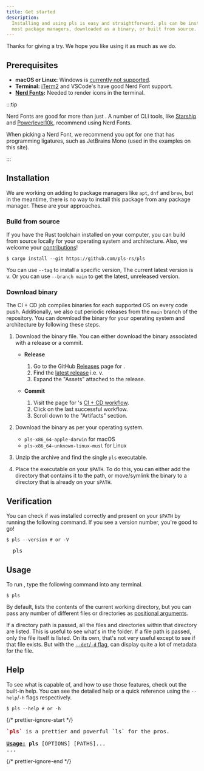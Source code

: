 ```yaml
---
title: Get started
description:
  Installing and using pls is easy and straightforward. pls can be installed via
  most package managers, downloaded as a binary, or built from source.
---
```


Thanks for giving <Pls /> a try. We hope you like using it as much as we do.

## Prerequisites

- **macOS or Linux:** Windows is [currently not supported](/about/faq/).
- **Terminal:** [iTerm2](https://iterm2.com/) and VSCode's have good Nerd Font
  support.
- **[Nerd Fonts](https://www.nerdfonts.com/):** Needed to render icons in the
  terminal.

:::tip

Nerd Fonts are good for more than just <Pls />. A number of CLI tools, like
[Starship](https://starship.rs/) and
[Powerlevel10k](https://github.com/romkatv/powerlevel10k), recommend using Nerd
Fonts.

When picking a Nerd Font, we recommend you opt for one that has programming
ligatures, such as JetBrains Mono (used in the examples on this site).

:::

## Installation

We are working on adding <Pls /> to package managers like `apt`, `dnf` and
`brew`, but in the meantime, there is no way to install this package from any
package manager. These are your approaches.

### Build from source

If you have the Rust toolchain installed on your computer, you can build from
source locally for your operating system and architecture. Also, we welcome your
[contributions](/guides/contribute/)!

```console
$ cargo install --git https://github.com/pls-rs/pls
```

You can use `--tag` to install a specific version, The current latest version is
v<Version />. Or you can use `--branch main` to get the latest, unreleased
version.

### Download binary

The CI + CD job compiles binaries for each supported OS on every code push.
Additionally, we also cut periodic releases from the `main` branch of the
repository. You can download the binary for your operating system and
architecture by following these steps.

1. Download the binary file. You can either download the binary associated with
   a release or a commit.

   - **Release**

     1. Go to the GitHub [Releases](https://github.com/pls-rs/pls/releases) page
        for <Pls />.
     2. Find the [latest release](https://github.com/pls-rs/pls/releases/latest)
        i.e. v<Version />.
     3. Expand the "Assets" attached to the release.

   - **Commit**

     1. Visit the page for <Pls />'s
        [CI + CD workflow](https://github.com/pls-rs/pls/actions/workflows/ci.yml).
     2. Click on the last successful workflow.
     3. Scroll down to the "Artifacts" section.

2. Download the binary as per your operating system.

   - `pls-x86_64-apple-darwin` for macOS
   - `pls-x86_64-unknown-linux-musl` for Linux

3. Unzip the archive and find the single `pls` executable.

4. Place the executable on your `$PATH`. To do this, you can either add the
   directory that contains it to the path, or move/symlink the binary to a
   directory that is already on your `$PATH`.

## Verification

You can check if <Pls /> was installed correctly and present on your `$PATH` by
running the following command. If you see a version number, you're good to go!

```console
$ pls --version # or -V
```

<pre className="terminal">
  pls <Version />
</pre>

## Usage

To run <Pls />, type the following command into any terminal.

```console
$ pls
```

By default, <Pls /> lists the contents of the current working directory, but you
can pass any number of different files or directories as
[positional arguments](/guides/paths).

If a directory path is passed, all the files and directories within that
directory are listed. This is useful to see what's in the folder. If a file path
is passed, only the file itself is listed. On its own, that's not very useful
except to see if that file exists. But with the
[`--det`/`-d` flag](/features/detail_view/), <Pls /> can display quite a lot of
metadata for the file.

## Help

To see what <Pls /> is capable of, and how to use those features, check out the
built-in help. You can see the detailed help or a quick reference using the
`--help`/`-h` flags respectively.

```console
$ pls --help # or -h
```

{/* prettier-ignore-start */}
<pre className="terminal">
<b><span style='color:var(--red,#a00)'>`pls`</span></b> is a prettier and powerful `ls` for the pros.
&nbsp;
<b><u>Usage:</u></b> <b>pls</b> [OPTIONS] [PATHS]...
...
</pre>
{/* prettier-ignore-end */}
